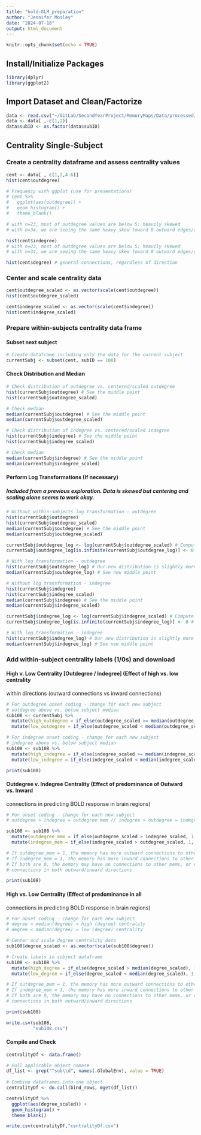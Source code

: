 ```yaml
---
title: "bold-GLM_preparation"
author: "Jennifer Mosley"
date: "2024-07-18"
output: html_document
---
```


```r
knitr::opts_chunk$set(echo = TRUE)
```

## Install/Initialize Packages

```r
library(dplyr)
library(ggplot2)
```

## Import Dataset and Clean/Factorize

```r
data <- read.csv("~/GitLab/SecondYearProject/MemoryMaps/Data/processed/fullData.csv")
data <- data[ ,-c(1,2)]
data$subID <- as.factor(data$subID)
```

## Centrality Single-Subject

### Create a centrality dataframe and assess centrality values

```r
cent <- data[ , c(1,2,4:6)]
hist(cent$outdegree) 

# Frequency with ggplot (use for presentations)
# cent %>%
#   ggplot(aes(outdegree)) + 
#   geom_histogram() +
#   theme_blank()

# with n=23, most of outdegree values are below 5; heavily skewed
# with n=34, we are seeing the same heavy skew toward 0 outward edges/connections (low outd)

hist(cent$indegree) 
# with n=23, most of outdegree values are below 5; heavily skewed
# with n=34, we are seeing the same heavy skew toward 0 outward edges/connections (low ind)

hist(cent$degree) # general connections, regardless of direction
```

### Center and scale centrality data

```r
cent$outdegree_scaled <- as.vector(scale(cent$outdegree))
hist(cent$outdegree_scaled)

cent$indegree_scaled <- as.vector(scale(cent$indegree))
hist(cent$indegree_scaled)
```

### Prepare within-subjects centrality data frame

#### Subset next subject

```r
# Create dataframe including only the data for the current subject
currentSubj <- subset(cent, subID == 108)
```

#### Check Distribution and Median

```r
# Check distribution of outdegree vs. centered/scaled outdegree
hist(currentSubj$outdegree) # See the middle point
hist(currentSubj$outdegree_scaled)

# Check median
median(currentSubj$outdegree) # See the middle point
median(currentSubj$outdegree_scaled)

# Check distribution of indegree vs. centered/scaled indegree
hist(currentSubj$indegree) # See the middle point
hist(currentSubj$indegree_scaled)

# Check median
median(currentSubj$indegree) # See the middle point
median(currentSubj$indegree_scaled)
```

#### Perform Log Transformations (If necessary)

##### Included from a previous exploration. Data is skewed but centering and scaling alone seems to work okay.

```r
# Without within-subjects log transformation - outdegree
hist(currentSubj$outdegree)
hist(currentSubj$outdegree_scaled)
median(currentSubj$outdegree) # See the middle point
median(currentSubj$outdegree_scaled)

currentSubj$outdegree_log <- log(currentSubj$outdegree_scaled) # Compute log transformation
currentSubj$outdegree_log[is.infinite(currentSubj$outdegree_log)] <- 0 # Replace Infs to 0s

# With log transformation - outdegree
hist(currentSubj$outdegree_log) # Our new distribution is slightly more evenly distributed
median(currentSubj$outdegree_log) # See new middle point

# Without log transformation - indegree
hist(currentSubj$indegree)
hist(currentSubj$indegree_scaled)
median(currentSubj$indegree) # See the middle point
median(currentSubj$indegree_scaled)

currentSubj$indegree_log <- log(currentSubj$indegree_scaled) # Compute log transformation
currentSubj$indegree_log[is.infinite(currentSubj$indegree_log)] <- 0 # Replace Infs to 0s (result of log transforming 0s)

# With log transformation - indegree
hist(currentSubj$indegree_log) # Our new distribution is slightly more evenly distributed
median(currentSubj$indegree_log) # See new middle point
```

### Add within-subject centrality labels (1/0s) and download

#### High v. Low Centrality [Outdegree / Indegree] (Effect of high vs. low centrality

within directions (outward connections vs inward connections)

```r
# For outdegree onset coding - change for each new subject
# outdegree above vs. below subject median 
sub108 <- currentSubj %>%
  mutate(high_outdegree = if_else(outdegree_scaled >= median(outdegree_scaled), 1, 0)) %>%
  mutate(low_outdegree = if_else(outdegree_scaled < median(outdegree_scaled), 1, 0))

# For indegree onset coding - change for each new subject
# indegree above vs. below subject median
sub108 <- sub108 %>%
  mutate(high_indegree = if_else(indegree_scaled >= median(indegree_scaled), 1, 0)) %>%
  mutate(low_indegree = if_else(indegree_scaled < median(indegree_scaled), 1, 0))

print(sub108)
```

#### Outdegree v. Indegree Centrality (Effect of predominance of Outward vs. Inward

connections in predicting BOLD response in brain regions)

```r
# For onset coding - change for each new subject
# outdegree > indegree = outdegree mem // indegree > outdegree = indegree mem

sub108 <- sub108 %>%
  mutate(outdegree_mem = if_else(outdegree_scaled > indegree_scaled, 1, 0)) %>%
  mutate(indegree_mem = if_else(indegree_scaled > outdegree_scaled, 1, 0))

# If outdegree_mem = 1, the memory has more outward connections to other mems
# If indegree_mem = 1, the memory has more inward connections to other mems
# If both are 0, the memory may have no connections to other mems, or equal 
# connections in both outward/inward directions

print(sub108)
```

#### High vs. Low Centrality (Effect of predominance in all

connections in predicting BOLD response in brain regions)

```r
# For onset coding - change for each new subject
# degree > median(degree) = high (degree) centrality
# degree < median(degree) = low (degree) centrality

# Center and scale degree centrality data
sub108$degree_scaled <- as.vector(scale(sub108$degree))

# Create labels in subject dataframe
sub108 <- sub108 %>%
  mutate(high_degree = if_else(degree_scaled > median(degree_scaled), 1, 0)) %>%
  mutate(low_degree = if_else(degree_scaled < median(degree_scaled), 1, 0))

# If outdegree_mem = 1, the memory has more outward connections to other mems
# If indegree_mem = 1, the memory has more inward connections to other mems
# If both are 0, the memory may have no connections to other mems, or equal 
# connections in both outward/inward directions

print(sub108)

write.csv(sub108,
          "sub108.csv")
```

#### Compile and Check

```r

centralityDf <- data.frame()

# Pull applicable object names#
df_list <- grep("^sub\\d", names(.GlobalEnv), value = TRUE)
 
# Combine dataframes into one object
centralityDf <- do.call(bind_rows, mget(df_list))

centralityDf %>%
  ggplot(aes(degree_scaled)) + 
  geom_histogram() +
  theme_blank()

write.csv(centralityDf,"centralityDf.csv")
```
